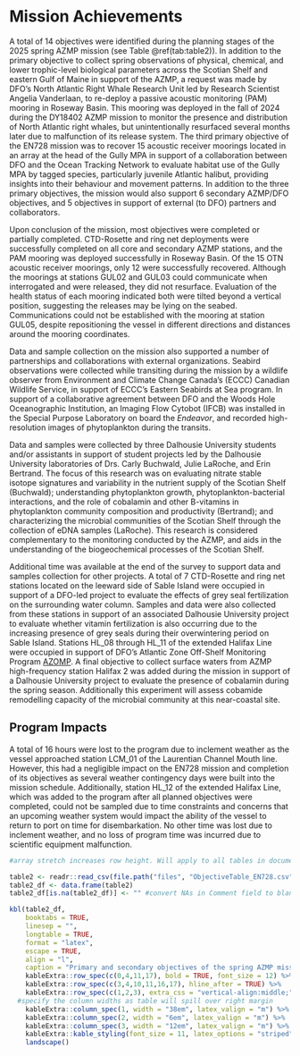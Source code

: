 # Mission Achievements {#mission-achievements}

A total of 14 objectives were identified during the planning stages of the 2025 spring AZMP mission (see Table \@ref(tab:table2)). In addition to the primary objective to collect spring observations of physical, chemical, and lower trophic-level biological parameters across the Scotian Shelf and eastern Gulf of Maine in support of the AZMP, a request was made by DFO's North Atlantic Right Whale Research Unit led by Research Scientist Angelia Vanderlaan, to re-deploy a passive acoustic monitoring (PAM) mooring in Roseway Basin. This mooring was deployed in the fall of 2024 during the DY18402 AZMP mission to monitor the presence and distribution of North Atlantic right whales, but unintentionally resurfaced several months later due to malfunction of its release system. The third primary objective of the EN728 mission was to recover 15 acoustic receiver moorings located in an array at the head of the Gully MPA in support of a collaboration between DFO and the Ocean Tracking Network to evaluate habitat use of the Gully MPA by tagged species, particularly juvenile Atlantic halibut, providing insights into their behaviour and movement patterns. In addition to the three primary objectives, the mission would also support 6 secondary AZMP/DFO objectives, and 5 objectives in support of external (to DFO) partners and collaborators. 

Upon conclusion of the mission, most objectives were completed or partially completed. CTD-Rosette and ring net deployments were successfully completed on all core and secondary AZMP stations, and the PAM mooring was deployed successfully in Roseway Basin. Of the 15 OTN acoustic receiver moorings, only 12 were successfully recovered. Although the moorings at stations GUL02 and GUL03 could communicate when interrogated and were released, they did not resurface. Evaluation of the health status of each mooring indicated both were tilted beyond a vertical position, suggesting the releases may be lying on the seabed. Communications could not be established with the mooring at station GUL05, despite repositioning the vessel in different directions and distances around the mooring coordinates. 

Data and sample collection on the mission also supported a number of partnerships and collaborations with external organizations. Seabird observations were collected while transiting during the mission by a wildlife observer from Environment and Climate Change Canada's (ECCC) Canadian Wildlife Service, in support of ECCC's Eastern Seabirds at Sea program. In support of a collaborative agreement between DFO and the Woods Hole Oceanographic Institution, an Imaging Flow Cytobot (IFCB) was installed in the Special Purpose Laboratory on board the _Endeavor_, and recorded high-resolution images of phytoplankton during the transits.

Data and samples were collected by three Dalhousie University students and/or assistants in support of student projects led by the Dalhousie University laboratories of Drs. Carly Buchwald, Julie LaRoche, and Erin Bertrand. The focus of this research was on evaluating nitrate stable isotope signatures and variability in the nutrient supply of the Scotian Shelf (Buchwald); understanding phytoplankton growth, phytoplankton-bacterial interactions, and the role of cobalamin and other B-vitamins in phytoplankton community composition and productivity (Bertrand); and characterizing the microbial communities of the Scotian Shelf through the collection of eDNA samples (LaRoche). This research is considered complementary to the monitoring conducted by the AZMP, and aids in the understanding of the biogeochemical processes of the Scotian Shelf.

Additional time was available at the end of the survey to support data and samples collection for other projects. A total of 7 CTD-Rosette and ring net stations located on the leeward side of Sable Island were occupied in support of a DFO-led project to evaluate the effects of grey seal fertilization on the surrounding water column. Samples and data were also collected from these stations in support of an associated Dalhousie University project to evaluate whether vitamin fertilization is also occurring due to the increasing presence of grey seals during their overwintering period on Sable Island. Stations HL_08 through HL_11 of the extended Halifax Line were occupied in support of DFO's Atlantic Zone Off-Shelf Monitoring Program [AZOMP](https://www.bio.gc.ca/science/monitoring-monitorage/azomp-pmzao/azomp-pmzao-en.php). A final objective to collect surface waters from AZMP high-frequency station Halifax 2 was added during the mission in support of a Dalhousie University project to evaluate the presence of cobalamin during the spring season. Additionally this experiment will assess cobamide remodelling capacity of the microbial community at this near-coastal site.


## Program Impacts {#impacts}

A total of 16 hours were lost to the program due to inclement weather as the vessel approached station LCM_01 of the Laurentian Channel Mouth line. However, this had a negligible impact on the EN728 mission and completion of its objectives as several weather contingency days were built into the mission schedule. Additionally, station HL_12 of the extended Halifax Line, which was added to the program after all planned objectives were completed, could not be sampled due to time constraints and concerns that an upcoming weather system would impact the ability of the vessel to return to port on time for disembarkation. No other time was lost due to inclement weather, and no loss of program time was incurred due to scientific equipment malfunction.

\clearpage


\pagestyle{empty} 

```{r table2, results="asis", include=TRUE, echo=FALSE}

#array stretch increases row height. Will apply to all tables in document

table2 <- readr::read_csv(file.path("files", "ObjectiveTable_EN728.csv"))
table2_df <- data.frame(table2)
table2_df[is.na(table2_df)] <- "" #convert NAs in Comment field to blank entries

kbl(table2_df, 
    booktabs = TRUE,
    linesep = "",
    longtable = TRUE,
    format = "latex",
    escape = TRUE,
    align = "l",
    caption = "Primary and secondary objectives of the spring AZMP mission (EN728), and their status upon conclusion of the mission.") %>%
    kableExtra::row_spec(c(0,4,11,17), bold = TRUE, font_size = 12) %>%
    kableExtra::row_spec(c(3,4,10,11,16,17), hline_after = TRUE) %>%
    kableExtra::row_spec(c(1,2,3), extra_css = "vertical-align:middle;") %>%
  #specify the column widths as table will spill over right margin
    kableExtra::column_spec(1, width = "38em", latex_valign = "m") %>%
    kableExtra::column_spec(2, width = "6em", latex_valign = "m") %>%
    kableExtra::column_spec(3, width = "12em", latex_valign = "m") %>%
    kableExtra::kable_styling(font_size = 11, latex_options = "striped", stripe_color="ltgray") %>%
    landscape()
  


```

\clearpage

\pagestyle{plain} <!-- reinstate page style after removed for multi-page landscape table --> 